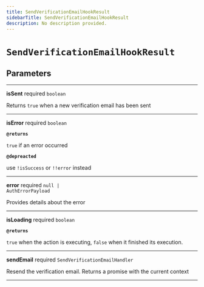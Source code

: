 ```yaml
---
title: SendVerificationEmailHookResult
sidebarTitle: SendVerificationEmailHookResult
description: No description provided.
---
```


# `SendVerificationEmailHookResult`

## Parameters

---

**<span className="parameter-name">isSent</span>** <span className="optional-status">required</span> <code>boolean</code>

Returns `true` when a new verification email has been sent

---

**<span className="parameter-name">isError</span>** <span className="optional-status">required</span> <code>boolean</code>

**`@returns`**

`true` if an error occurred

**`@depreacted`**

use `!isSuccess` or `!!error` instead

---

**<span className="parameter-name">error</span>** <span className="optional-status">required</span> <code>null &#124; AuthErrorPayload</code>

Provides details about the error

---

**<span className="parameter-name">isLoading</span>** <span className="optional-status">required</span> <code>boolean</code>

**`@returns`**

`true` when the action is executing, `false` when it finished its execution.

---

**<span className="parameter-name">sendEmail</span>** <span className="optional-status">required</span> <code>SendVerificationEmailHandler</code>

Resend the verification email. Returns a promise with the current context

---
